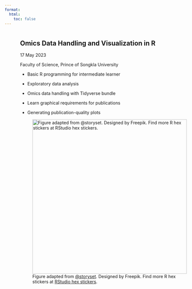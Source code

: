 ```yaml
---
format:
  html:
    toc: false
---
```


::: column-page
::: {style="padding-left: 50px; padding-right: 50px; display: inline-block;"}
::: {layout-ncol="2"}
::: {style="text-align: left;"}
# Omics Data Handling and Visualization in R

17 May 2023

Faculty of Science, Prince of Songkla University

-   Basic R programming for intermediate learner

-   Exploratory data analysis

-   Omics data handling with Tidyverse bundle

-   Learn graphical requirements for publications

-   Generating publication-quality plots
:::

::: {style="text-align: left;"}
![Figure adapted from [\@storyset](https://www.freepik.com/author/stories). Designed by Freepik. Find more R hex stickers at [RStudio hex stickers](https://github.com/rstudio/hex-stickers).](/img/web_homepage.png){style="align: right;" width="500"}
:::
:::
:::
:::
